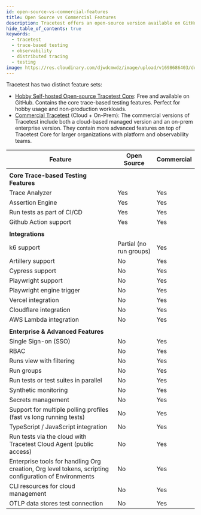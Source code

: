 ---
id: open-source-vs-commercial-features
title: Open Source vs Commercial Features
description: Tracetest offers an open-source version available on GitHub perfect for hobby usage and non-production workloads. The commercial version of Tracetest offers a cloud-based managed version and an on-prem enterprise version.
hide_table_of_contents: true
keywords:
  - tracetest
  - trace-based testing
  - observability
  - distributed tracing
  - testing
image: https://res.cloudinary.com/djwdcmwdz/image/upload/v1698686403/docs/Blog_Thumbnail_14_rsvkmo.jpg
---

Tracetest has two distinct feature sets:

- [Hobby Self-hosted Open-source Tracetest Core](https://github.com/kubeshop/tracetest): Free and available on GitHub. Contains the core trace-based testing features. Perfect for hobby usage and non-production workloads.
- [Commercial Tracetest](https://app.tracetest.io/) (Cloud + On-Prem): The commercial versions of Tracetest include both a cloud-based managed version and an on-prem enterprise version. They contain more advanced features on top of Tracetest Core for larger organizations with platform and observability teams.


| Feature                                                                                               | Open Source             | Commercial |
|-------------------------------------------------------------------------------------------------------|-------------------------|------------|
|                                                                                                       |                         |            |
| **Core Trace-based Testing Features**                                                                 |                         |            |
| Trace Analyzer                                                                                        | Yes                     | Yes        |
| Assertion Engine                                                                                      | Yes                     | Yes        |
| Run tests as part of CI/CD                                                                            | Yes                     | Yes        |
| Github Action support                                                                                 | Yes                     | Yes        |
|                                                                                                       |                         |            |
| **Integrations**                                                                                      |                         |            |
| k6 support                                                                                            | Partial (no run groups) | Yes        |
| Artillery support                                                                                     | No                      | Yes        |
| Cypress support                                                                                       | No                      | Yes        |
| Playwright support                                                                                    | No                      | Yes        |
| Playwright engine trigger                                                                             | No                      | Yes        |
| Vercel integration                                                                                    | No                      | Yes        |
| Cloudflare integration                                                                                | No                      | Yes        |
| AWS Lambda integration                                                                                | No                      | Yes        |
|                                                                                                       |                         |            |
| **Enterprise & Advanced Features**                                                                    |                         |            |
| Single Sign-on (SSO)                                                                                  | No                      | Yes        |
| RBAC                                                                                                  | No                      | Yes        |
| Runs view with filtering                                                                              | No                      | Yes        |
| Run groups                                                                                            | No                      | Yes        |
| Run tests or test suites in parallel                                                                  | No                      | Yes        |
| Synthetic monitoring                                                                                  | No                      | Yes        |
| Secrets management                                                                                    | No                      | Yes        |
| Support for multiple polling profiles (fast vs long running tests)                                    | No                      | Yes        |
| TypeScript / JavaScript integration                                                                   | No                      | Yes        |
| Run tests via the cloud with Tracetest Cloud Agent (public access)                                    | No                      | Yes        |
| Enterprise tools for handling Org creation, Org level tokens, scripting configuration of Environments | No                      | Yes        |
| CLI resources for cloud management                                                                    | No                      | Yes        |
| OTLP data stores test connection                                                                      | No                      | Yes        |
